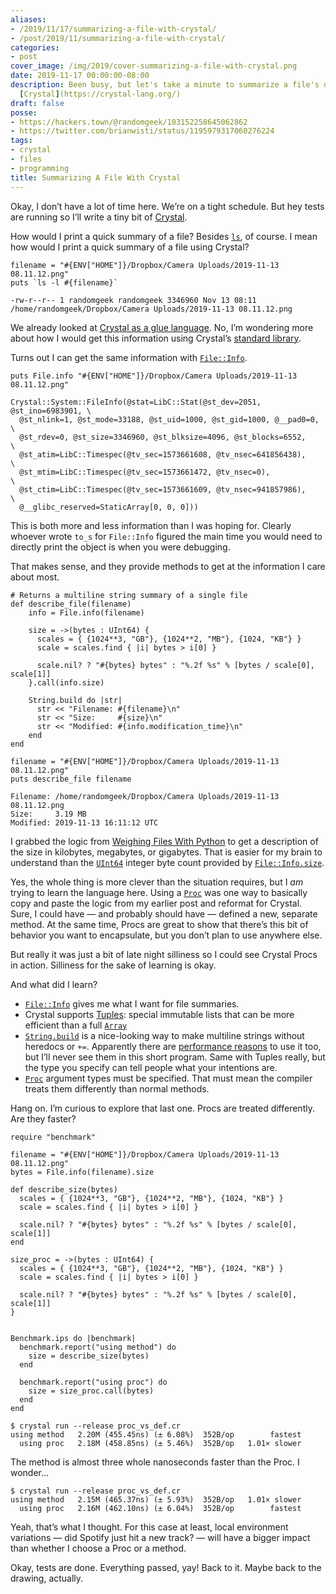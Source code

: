 ```yaml
---
aliases:
- /2019/11/17/summarizing-a-file-with-crystal/
- /post/2019/11/summarizing-a-file-with-crystal/
categories:
- post
cover_image: /img/2019/cover-summarizing-a-file-with-crystal.png
date: 2019-11-17 00:00:00-08:00
description: Been busy, but let's take a minute to summarize a file's details with
  [Crystal](https://crystal-lang.org/)
draft: false
posse:
- https://hackers.town/@randomgeek/103152258645062862
- https://twitter.com/brianwisti/status/1195979317060276224
tags:
- crystal
- files
- programming
title: Summarizing A File With Crystal
---
```


Okay, I don’t have a lot of time here. We’re on a tight schedule. But
hey tests are running so I’ll write a tiny bit of
[Crystal](/tags/crystal).

How would I print a quick summary of a file? Besides
[`ls`](https://www.man7.org/linux/man-pages/man1/ls.1.html), of course. I
mean how would I print a quick summary of a file using Crystal?

```crystal
filename = "#{ENV["HOME"]}/Dropbox/Camera Uploads/2019-11-13 08.11.12.png"
puts `ls -l #{filename}`
```

```
-rw-r--r-- 1 randomgeek randomgeek 3346960 Nov 13 08:11 /home/randomgeek/Dropbox/Camera Uploads/2019-11-13 08.11.12.png
```

We already looked at [Crystal as a glue
language](/post/2019/08/trying-the-crystal-language/). No, I’m wondering
more about how I would get this information using Crystal’s [standard
library](https://crystal-lang.org/api/).

Turns out I can get the same information with
[`File::Info`](https://crystal-lang.org/api/File/Info.html).

```crystal
puts File.info "#{ENV["HOME"]}/Dropbox/Camera Uploads/2019-11-13 08.11.12.png"
```

```
Crystal::System::FileInfo(@stat=LibC::Stat(@st_dev=2051, @st_ino=6983901, \
  @st_nlink=1, @st_mode=33188, @st_uid=1000, @st_gid=1000, @__pad0=0,     \
  @st_rdev=0, @st_size=3346960, @st_blksize=4096, @st_blocks=6552,        \
  @st_atim=LibC::Timespec(@tv_sec=1573661608, @tv_nsec=641856438),        \
  @st_mtim=LibC::Timespec(@tv_sec=1573661472, @tv_nsec=0),                \
  @st_ctim=LibC::Timespec(@tv_sec=1573661609, @tv_nsec=941857986),        \
  @__glibc_reserved=StaticArray[0, 0, 0]))
```

This is both more and less information than I was hoping for. Clearly
whoever wrote `to_s` for `File::Info` figured the main time you would
need to directly print the object is when you were debugging.

That makes sense, and they provide methods to get at the information I
care about most.

```crystal
# Returns a multiline string summary of a single file
def describe_file(filename)
    info = File.info(filename)

    size = ->(bytes : UInt64) {
      scales = { {1024**3, "GB"}, {1024**2, "MB"}, {1024, "KB"} }
      scale = scales.find { |i| bytes > i[0] }

      scale.nil? ? "#{bytes} bytes" : "%.2f %s" % [bytes / scale[0], scale[1]]
    }.call(info.size)

    String.build do |str|
      str << "Filename: #{filename}\n"
      str << "Size:     #{size}\n"
      str << "Modified: #{info.modification_time}\n"
    end
end

filename = "#{ENV["HOME"]}/Dropbox/Camera Uploads/2019-11-13 08.11.12.png"
puts describe_file filename
```

```
Filename: /home/randomgeek/Dropbox/Camera Uploads/2019-11-13 08.11.12.png
Size:     3.19 MB
Modified: 2019-11-13 16:11:12 UTC
```

I grabbed the logic from [Weighing Files With
Python](/post/2019/06/weighing-files-with-python/) to get a description
of the size in kilobytes, megabytes, or gigabytes. That is easier for my
brain to understand than the
[`UInt64`](https://crystal-lang.org/api/UInt64.html) integer byte count
provided by
[`File::Info.size`](https://crystal-lang.org/api/File/Info.html#size:UInt64-instance-method).

Yes, the whole thing is more clever than the situation requires, but I
*am* trying to learn the language here. Using a
[`Proc`](https://crystal-lang.org/api/Proc.html) was one way to
basically copy and paste the logic from my earlier post and reformat for
Crystal. Sure, I could have — and probably should have — defined a new,
separate method. At the same time, Procs are great to show that there’s
this bit of behavior you want to encapsulate, but you don’t plan to use
anywhere else.

But really it was just a bit of late night silliness so I could see
Crystal Procs in action. Silliness for the sake of learning is okay.

And what did I learn?

- [`File::Info`](https://crystal-lang.org/api/File/Info.html) gives me
  what I want for file summaries.
- Crystal supports [Tuples](https://crystal-lang.org/api/Tuple.html):
  special immutable lists that can be more efficient than a full
  [`Array`](https://crystal-lang.org/api/Array.html)
- [`String.build`](https://crystal-lang.org/api/String.html#build\(capacity=64,&block\):self-class-method)
  is a nice-looking way to make multiline strings without heredocs or
  `+=`. Apparently there are [performance
  reasons](https://crystal-lang.org/reference/guides/performance.html)
  to use it too, but I’ll never see them in this short program. Same
  with Tuples really, but the type you specify can tell people what
  your intentions are.
- [`Proc`](https://crystal-lang.org/api/Proc.html) argument types must
  be specified. That must mean the compiler treats them differently
  than normal methods.

Hang on. I’m curious to explore that last one. Procs are treated
differently. Are they faster?

```crystal
require "benchmark"

filename = "#{ENV["HOME"]}/Dropbox/Camera Uploads/2019-11-13 08.11.12.png"
bytes = File.info(filename).size

def describe_size(bytes)
  scales = { {1024**3, "GB"}, {1024**2, "MB"}, {1024, "KB"} }
  scale = scales.find { |i| bytes > i[0] }

  scale.nil? ? "#{bytes} bytes" : "%.2f %s" % [bytes / scale[0], scale[1]]
end

size_proc = ->(bytes : UInt64) {
  scales = { {1024**3, "GB"}, {1024**2, "MB"}, {1024, "KB"} }
  scale = scales.find { |i| bytes > i[0] }

  scale.nil? ? "#{bytes} bytes" : "%.2f %s" % [bytes / scale[0], scale[1]]
}


Benchmark.ips do |benchmark|
  benchmark.report("using method") do
    size = describe_size(bytes)
  end

  benchmark.report("using proc") do
    size = size_proc.call(bytes)
  end
end
```

```
$ crystal run --release proc_vs_def.cr
using method   2.20M (455.45ns) (± 6.08%)  352B/op        fastest
  using proc   2.18M (458.85ns) (± 5.46%)  352B/op   1.01× slower
```

The method is almost three whole nanoseconds faster than the Proc. I
wonder…

```console
$ crystal run --release proc_vs_def.cr
using method   2.15M (465.37ns) (± 5.93%)  352B/op   1.01× slower
  using proc   2.16M (462.10ns) (± 6.04%)  352B/op        fastest
```

Yeah, that’s what I thought. For this case at least, local environment
variations — did Spotify just hit a new track? — will have a bigger
impact than whether I choose a Proc or a method.

Okay, tests are done. Everything passed, yay\! Back to it. Maybe back to
the drawing, actually.
